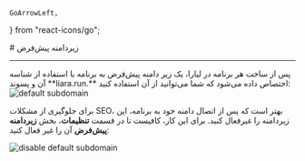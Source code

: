     GoArrowLeft,
} from "react-icons/go";


<Layout>
<Head>
<title>مستندات زیردامنه پیش‌فرض - لیارا</title>
<meta property="og:title" content="مستندات خدمات رایانش ابری لیارا" />
<meta property="og:description" content="مستندات مربوط به زیردامنه پیش‌فرض و انحصاری هر برنامه در لیارا"  />
</Head>
# زیردامنه پیش‌فرض

<hr className="mb-2" />
پس از ساخت هر برنامه در لیارا، یک زیر دامنه پیش‌فرض به برنامه با استفاده از شناسه آن و پسوند **liara.run.** اختصاص داده می‌شود که شما می‌توانید از آن استفاده کنید:

<div className="h-4" />
<img src="https://media.liara.ir/liara-features/default-subdomain-example.png" alt="default subdomain"/>
<div className="h-4" />

برای جلوگیری از مشکلات SEO، بهتر است که پس از اتصال دامنه خود به برنامه، این زیردامنه را غیرفعال کنید. برای این کار، کافیست تا در قسمت **تنظیمات**، بخش **زیردامنه پیش‌فرض** آن را غیر فعال کنید:

<div className="h-4" />
<img src="https://media.liara.ir/liara-features/disable-default-subdomain.png" alt="disable default subdomain"/>

</Layout>